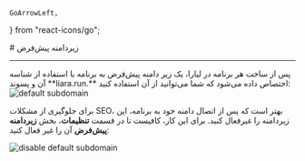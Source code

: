     GoArrowLeft,
} from "react-icons/go";


<Layout>
<Head>
<title>مستندات زیردامنه پیش‌فرض - لیارا</title>
<meta property="og:title" content="مستندات خدمات رایانش ابری لیارا" />
<meta property="og:description" content="مستندات مربوط به زیردامنه پیش‌فرض و انحصاری هر برنامه در لیارا"  />
</Head>
# زیردامنه پیش‌فرض

<hr className="mb-2" />
پس از ساخت هر برنامه در لیارا، یک زیر دامنه پیش‌فرض به برنامه با استفاده از شناسه آن و پسوند **liara.run.** اختصاص داده می‌شود که شما می‌توانید از آن استفاده کنید:

<div className="h-4" />
<img src="https://media.liara.ir/liara-features/default-subdomain-example.png" alt="default subdomain"/>
<div className="h-4" />

برای جلوگیری از مشکلات SEO، بهتر است که پس از اتصال دامنه خود به برنامه، این زیردامنه را غیرفعال کنید. برای این کار، کافیست تا در قسمت **تنظیمات**، بخش **زیردامنه پیش‌فرض** آن را غیر فعال کنید:

<div className="h-4" />
<img src="https://media.liara.ir/liara-features/disable-default-subdomain.png" alt="disable default subdomain"/>

</Layout>